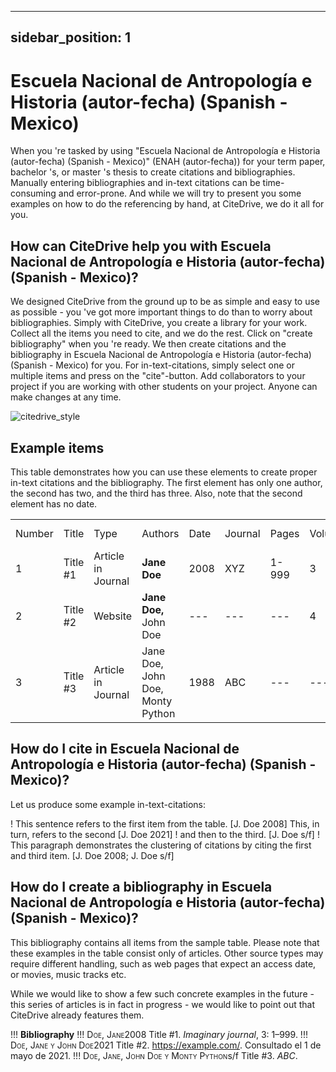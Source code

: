 
---
sidebar_position: 1
---

# Escuela Nacional de Antropología e Historia (autor-fecha) (Spanish - Mexico)

When you 're tasked by using "Escuela Nacional de Antropología e Historia (autor-fecha) (Spanish - Mexico)" (ENAH (autor-fecha)) for your term paper, bachelor 's, or master 's thesis to create citations and bibliographies.
Manually entering bibliographies and in-text citations can be time-consuming and error-prone. And while we will try to present you some examples on how to do the referencing by hand, at CiteDrive, we do it all for you.

<!---
## About  Escuela Nacional de Antropología e Historia (autor-fecha) (Spanish - Mexico)

* Title: Escuela Nacional de Antropología e Historia (autor-fecha) (Spanish - Mexico)
* Short Title (Id): ENAH (autor-fecha))
* Authors: Escuela Nacional de Antropología e Historia (autor-fecha) (Spanish - Mexico)
* Download: Escuela Nacional de Antropología e Historia (autor-fecha) (Spanish - Mexico)
 --->

## How can CiteDrive help you with Escuela Nacional de Antropología e Historia (autor-fecha) (Spanish - Mexico)?

We designed CiteDrive from the ground up to be as simple and easy to use as possible - you 've got more important things to do than to worry about bibliographies. Simply with CiteDrive, you create a library for your work. Collect all the items you need to cite, and we do the rest. Click on "create bibliography" when you 're ready. We then create citations and the bibliography in Escuela Nacional de Antropología e Historia (autor-fecha) (Spanish - Mexico) for you. For in-text-citations, simply select one or multiple items and press on the "cite"-button. Add collaborators to your project if you are working with other students on your project. Anyone can make changes at any time.


![citedrive_style](images/escuela-nacional-de-antropologia-e-historia-autorfecha-spanish--mexico.svg "Choose Escuela Nacional de Antropología e Historia (autor-fecha) (Spanish - Mexico) in the CiteDrive App")


## Example items

This table demonstrates how you can use these elements to create proper in-text citations and the bibliography. The first element has only one author, the second has two, and the third has three. Also, note that the second element has no date.


<table>
  <tr>
   <td>Number
   </td>
   <td>Title
   </td>
   <td>Type
   </td>
   <td>Authors
   </td>
   <td>Date
   </td>
   <td>Journal
   </td>
   <td>Pages
   </td>
   <td>Volume
   </td>
   <td>Issue
   </td>
   <td>Access Date
   </td>
  </tr>
  <tr>
   <td>1
   </td>
   <td>Title #1
   </td>
   <td>Article in Journal
   </td>
   <td><strong>Jane Doe</strong>
   </td>
   <td>2008
   </td>
   <td>XYZ
   </td>
   <td>1-999
   </td>
   <td>3
   </td>
   <td>2
   </td>
   <td>--
   </td>
  </tr>
  <tr>
   <td>
2
   </td>
   <td>Title #2
   </td>
   <td>Website
   </td>
   <td><strong>Jane Doe, </strong>John Doe
   </td>
   <td>---
   </td>
   <td>---
   </td>
   <td>---
   </td>
   <td>4
   </td>
   <td>---
   </td>
   <td>2020-05-01
   </td>
  </tr>
  <tr>
   <td>3
   </td>
   <td>Title #3
   </td>
   <td>Article in Journal
   </td>
   <td>Jane Doe, John Doe, Monty Python
   </td>
   <td>1988
   </td>
   <td>ABC
   </td>
   <td>---
   </td>
   <td>---
   </td>
   <td>16
   </td>
   <td>---
   </td>
  </tr>
</table>



## How do I cite in  Escuela Nacional de Antropología e Historia (autor-fecha) (Spanish - Mexico)?

Let us produce some example in-text-citations:

! This sentence refers to the first item from the table. [J. Doe 2008] This, in turn, refers to the second [J. Doe 2021]
! and then to the third.  [J. Doe s/f]
! This paragraph demonstrates the clustering of citations by citing the first and third item. [J. Doe 2008; J. Doe s/f]



## How do I create a bibliography in Escuela Nacional de Antropología e Historia (autor-fecha) (Spanish - Mexico)?

This bibliography contains all items from the sample table. Please note that these examples in the table consist only of articles. Other source types may require different handling, such as web pages that expect an access date, or movies, music tracks etc.

While we would like to show a few such concrete examples in the future - this series of articles is in fact in progress - we would like to point out that CiteDrive already features them.


!!! **Bibliography**
!!! <span style="font-variant:small-caps;">Doe, Jane</span>2008 Title #1. <i>Imaginary journal</i>, 3: 1–999.
!!! <span style="font-variant:small-caps;">Doe, Jane y John  Doe</span>2021 Title #2. <https://example.com/>. Consultado el 1 de mayo de 2021.
!!! <span style="font-variant:small-caps;">Doe, Jane, John Doe y Monty Python</span>s/f Title #3. <i>ABC</i>.


```
        